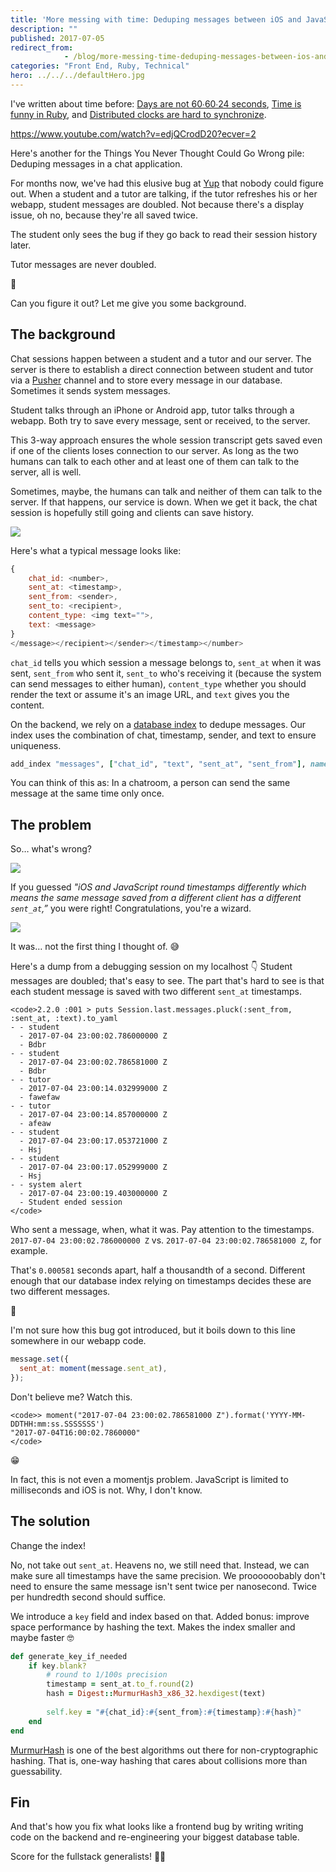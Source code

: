 ```yaml
---
title: 'More messing with time: Deduping messages between iOS and JavaScript'
description: ""
published: 2017-07-05
redirect_from: 
            - /blog/more-messing-time-deduping-messages-between-ios-and-javascript/swizec/7690
categories: "Front End, Ruby, Technical"
hero: ../../../defaultHero.jpg
---
```

I&#x27;ve written about time before: [Days are not 60∙60∙24 seconds](https://swizec.com/blog/a-day-is-not-606024-seconds-long/swizec/6755), [Time is funny in Ruby](https://swizec.com/blog/time-funny-ruby/swizec/7525), and [Distributed clocks are hard to synchronize](https://swizec.com/blog/week-7-time-clocks-and-ordering-of-events-in-a-distributed-system/swizec/6444).



https://www.youtube.com/watch?v=edjQCrodD20?ecver=2



Here&#x27;s another for the Things You Never Thought Could Go Wrong pile: Deduping messages in a chat application.



For months now, we&#x27;ve had this elusive bug at [Yup](https://www.yup.com) that nobody could figure out. When a student and a tutor are talking, if the tutor refreshes his or her webapp, student messages are doubled. Not because there&#x27;s a display issue, oh no, because they&#x27;re all saved twice.



The student only sees the bug if they go back to read their session history later.



Tutor messages are never doubled.



🤔



Can you figure it out? Let me give you some background.



## The background



Chat sessions happen between a student and a tutor and our server. The server is there to establish a direct connection between student and tutor via a [Pusher](https://pusher.com/) channel and to store every message in our database. Sometimes it sends system messages.



Student talks through an iPhone or Android app, tutor talks through a webapp. Both try to save every message, sent or received, to the server.



This 3-way approach ensures the whole session transcript gets saved even if one of the clients loses connection to our server. As long as the two humans can talk to each other and at least one of them can talk to the server, all is well.



Sometimes, maybe, the humans can talk and neither of them can talk to the server. If that happens, our service is down. When we get it back, the chat session is hopefully still going and clients can save history.



![](./img/blog-wp-content-uploads-2017-07-chart.gif)



Here&#x27;s what a typical message looks like:



```javascript
{
    chat_id: <number>,
    sent_at: <timestamp>,
    sent_from: <sender>,
    sent_to: <recipient>,
    content_type: <img text="">,
    text: <message>
}
</message></recipient></sender></timestamp></number>
```



`chat_id` tells you which session a message belongs to, `sent_at` when it was sent, `sent_from` who sent it, `sent_to` who&#x27;s receiving it (because the system can send messages to either human), `content_type` whether you should render the text or assume it&#x27;s an image URL, and `text` gives you the content.



On the backend, we rely on a [database index](https://en.wikipedia.org/wiki/Database_index) to dedupe messages. Our index uses the combination of chat, timestamp, sender, and text to ensure uniqueness.



```ruby
add_index "messages", ["chat_id", "text", "sent_at", "sent_from"], name: "messages_must_be_different", unique: true, using: :btree
```



You can think of this as: In a chatroom, a person can send the same message at the same time only once.



## The problem



So… what&#x27;s wrong?



![](./img/media-3o7btUmopWyjudWcs8-giphy.gif)



If you guessed _&quot;iOS and JavaScript round timestamps differently which means the same message saved from a different client has a different `sent_at`,”_ you were right! Congratulations, you&#x27;re a wizard.



![](./img/media-2AL9zJaTRKds4-giphy.gif)



It was… not the first thing I thought of. 😅



Here&#x27;s a dump from a debugging session on my localhost 👇 Student messages are doubled; that&#x27;s easy to see. The part that&#x27;s hard to see is that each student message is saved with two different `sent_at` timestamps.



```undefined
<code>2.2.0 :001 > puts Session.last.messages.pluck(:sent_from, :sent_at, :text).to_yaml
- - student
  - 2017-07-04 23:00:02.786000000 Z
  - Bdbr
- - student
  - 2017-07-04 23:00:02.786581000 Z
  - Bdbr
- - tutor
  - 2017-07-04 23:00:14.032999000 Z
  - fawefaw
- - tutor
  - 2017-07-04 23:00:14.857000000 Z
  - afeaw
- - student
  - 2017-07-04 23:00:17.053721000 Z
  - Hsj
- - student
  - 2017-07-04 23:00:17.052999000 Z
  - Hsj
- - system alert
  - 2017-07-04 23:00:19.403000000 Z
  - Student ended session
</code>
```



Who sent a message, when, what it was. Pay attention to the timestamps. `2017-07-04 23:00:02.786000000 Z` vs. `2017-07-04 23:00:02.786581000 Z`, for example.



That&#x27;s `0.000581` seconds apart, half a thousandth of a second. Different enough that our database index relying on timestamps decides these are two different messages.



🤔



I&#x27;m not sure how this bug got introduced, but it boils down to this line somewhere in our webapp code.



```javascript
message.set({
  sent_at: moment(message.sent_at),
});
```



Don&#x27;t believe me? Watch this.



```undefined
<code>> moment("2017-07-04 23:00:02.786581000 Z").format('YYYY-MM-DDTHH:mm:ss.SSSSSSS')
"2017-07-04T16:00:02.7860000"
</code>
```



😁



In fact, this is not even a momentjs problem. JavaScript is limited to milliseconds and iOS is not. Why, I don&#x27;t know.



## The solution



Change the index!



No, not take out `sent_at`. Heavens no, we still need that. Instead, we can make sure all timestamps have the same precision. We proooooobably don&#x27;t need to ensure the same message isn&#x27;t sent twice per nanosecond. Twice per hundredth second should suffice.



We introduce a `key` field and index based on that. Added bonus: improve space performance by hashing the text. Makes the index smaller and maybe faster 🤓



```ruby
def generate_key_if_needed
    if key.blank?
        # round to 1/100s precision
        timestamp = sent_at.to_f.round(2)
        hash = Digest::MurmurHash3_x86_32.hexdigest(text)
 
        self.key = "#{chat_id}:#{sent_from}:#{timestamp}:#{hash}"
    end
end
```



[MurmurHash](https://en.wikipedia.org/wiki/MurmurHash) is one of the best algorithms out there for non-cryptographic hashing. That is, one-way hashing that cares about collisions more than guessability.



## Fin



And that&#x27;s how you fix what looks like a frontend bug by writing writing code on the backend and re-engineering your biggest database table.



Score for the fullstack generalists! 💪🏼
